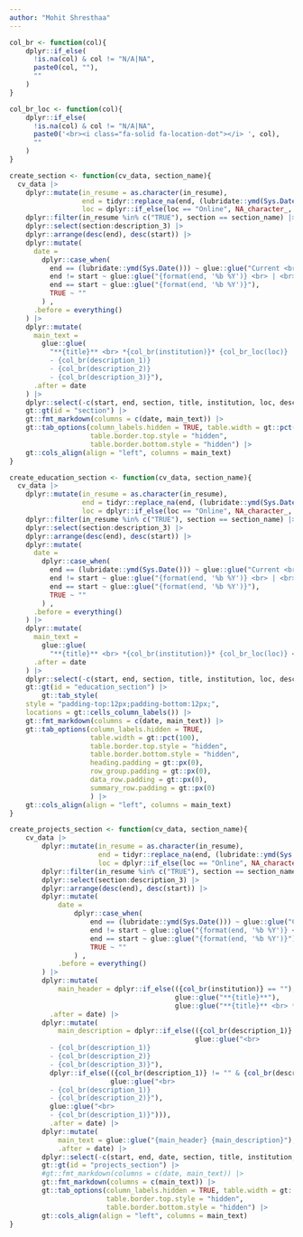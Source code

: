 ```yaml
---
author: "Mohit Shresthaa"
---
```


<!-- Functions -->

```r
col_br <- function(col){
    dplyr::if_else(
      !is.na(col) & col != "N/A|NA", 
      paste0(col, ""),
      ""
    )
}

col_br_loc <- function(col){
    dplyr::if_else(
      !is.na(col) & col != "N/A|NA", 
      paste0('<br><i class="fa-solid fa-location-dot"></i> ', col),
      ""
    )
}

create_section <- function(cv_data, section_name){
  cv_data |>
    dplyr::mutate(in_resume = as.character(in_resume),
                  end = tidyr::replace_na(end, (lubridate::ymd(Sys.Date()))),
                  loc = dplyr::if_else(loc == "Online", NA_character_, loc)) |>
    dplyr::filter(in_resume %in% c("TRUE"), section == section_name) |>
    dplyr::select(section:description_3) |>
    dplyr::arrange(desc(end), desc(start)) |>
    dplyr::mutate(
      date =
        dplyr::case_when(
          end == (lubridate::ymd(Sys.Date())) ~ glue::glue("Current <br> | <br> {format(start, '%b %Y')}"),
          end != start ~ glue::glue("{format(end, '%b %Y')} <br> | <br> {format(start, '%b %Y')}"),
          end == start ~ glue::glue("{format(end, '%b %Y')}"),
          TRUE ~ ""
        ) ,
      .before = everything()
    ) |>
    dplyr::mutate(
      main_text =
        glue::glue(
          "**{title}** <br> *{col_br(institution)}* {col_br_loc(loc)}
          - {col_br(description_1)}
          - {col_br(description_2)} 
          - {col_br(description_3)}"),
      .after = date
    ) |>
    dplyr::select(-c(start, end, section, title, institution, loc, description_1, description_2, description_3)) |>
    gt::gt(id = "section") |>
    gt::fmt_markdown(columns = c(date, main_text)) |> 
    gt::tab_options(column_labels.hidden = TRUE, table.width = gt::pct(100),
                    table.border.top.style = "hidden",
                    table.border.bottom.style = "hidden") |> 
    gt::cols_align(align = "left", columns = main_text)
}

create_education_section <- function(cv_data, section_name){
  cv_data |>
    dplyr::mutate(in_resume = as.character(in_resume),
                  end = tidyr::replace_na(end, (lubridate::ymd(Sys.Date()))),
                  loc = dplyr::if_else(loc == "Online", NA_character_, loc)) |>
    dplyr::filter(in_resume %in% c("TRUE"), section == section_name) |>
    dplyr::select(section:description_3) |>
    dplyr::arrange(desc(end), desc(start)) |>
    dplyr::mutate(
      date =
        dplyr::case_when(
          end == (lubridate::ymd(Sys.Date())) ~ glue::glue("Current <br> | <br> {format(start, '%b %Y')}"),
          end != start ~ glue::glue("{format(end, '%b %Y')} <br> | <br> {format(start, '%b %Y')}"),
          end == start ~ glue::glue("{format(end, '%b %Y')}"),
          TRUE ~ ""
        ) ,
      .before = everything()
    ) |>
    dplyr::mutate(
      main_text =
        glue::glue(
          "**{title}** <br> *{col_br(institution)}* {col_br_loc(loc)} <br> {col_br(description_1)}"),
      .after = date
    ) |>
    dplyr::select(-c(start, end, section, title, institution, loc, description_1, description_2, description_3)) |>
    gt::gt(id = "education_section") |>
        gt::tab_style(
    style = "padding-top:12px;padding-bottom:12px;",
    locations = gt::cells_column_labels()) |> 
    gt::fmt_markdown(columns = c(date, main_text)) |>
    gt::tab_options(column_labels.hidden = TRUE, 
                    table.width = gt::pct(100), 
                    table.border.top.style = "hidden",
                    table.border.bottom.style = "hidden",
                    heading.padding = gt::px(0),
                    row_group.padding = gt::px(0),
                    data_row.padding = gt::px(0),
                    summary_row.padding = gt::px(0)
                    ) |> 
    gt::cols_align(align = "left", columns = main_text)
}

create_projects_section <- function(cv_data, section_name){
    cv_data |>
        dplyr::mutate(in_resume = as.character(in_resume),
                      end = tidyr::replace_na(end, (lubridate::ymd(Sys.Date()))),
                      loc = dplyr::if_else(loc == "Online", NA_character_, loc)) |>
        dplyr::filter(in_resume %in% c("TRUE"), section == section_name) |>
        dplyr::select(section:description_3) |>
        dplyr::arrange(desc(end), desc(start)) |>
        dplyr::mutate(
            date =
                dplyr::case_when(
                    end == (lubridate::ymd(Sys.Date())) ~ glue::glue("Current <br> | <br> {format(start, '%b %Y')}"),
                    end != start ~ glue::glue("{format(end, '%b %Y')} <br> | <br> {format(start, '%b %Y')}"),
                    end == start ~ glue::glue("{format(end, '%b %Y')}"),
                    TRUE ~ ""
                ) ,
            .before = everything()
        ) |>
        dplyr::mutate(
            main_header = dplyr::if_else(({col_br(institution)} == ""),
                                         glue::glue("**{title}**"),
                                         glue::glue("**{title}** <br> *{col_br(institution)}*")),
          .after = date) |>
        dplyr::mutate(
            main_description = dplyr::if_else(({col_br(description_1)} != "" & {col_br(description_2)} != "" & {col_br(description_3)} != ""), 
                                              glue::glue("<br> 
          - {col_br(description_1)}
          - {col_br(description_2)} 
          - {col_br(description_3)}"),
          dplyr::if_else(({col_br(description_1)} != "" & {col_br(description_2)} != ""), 
                         glue::glue("<br> 
          - {col_br(description_1)}
          - {col_br(description_2)}"),
          glue::glue("<br> 
          - {col_br(description_1)}"))),
          .after = date) |>
        dplyr::mutate(
            main_text = glue::glue("{main_header} {main_description}"),
            .after = date) |> 
        dplyr::select(-c(start, end, date, section, title, institution, loc, description_1, description_2, description_3, main_header, main_description)) |>
        gt::gt(id = "projects_section") |>
        #gt::fmt_markdown(columns = c(date, main_text)) |> 
        gt::fmt_markdown(columns = c(main_text)) |> 
        gt::tab_options(column_labels.hidden = TRUE, table.width = gt::pct(100),
                        table.border.top.style = "hidden",
                        table.border.bottom.style = "hidden") |> 
        gt::cols_align(align = "left", columns = main_text)
}
```
